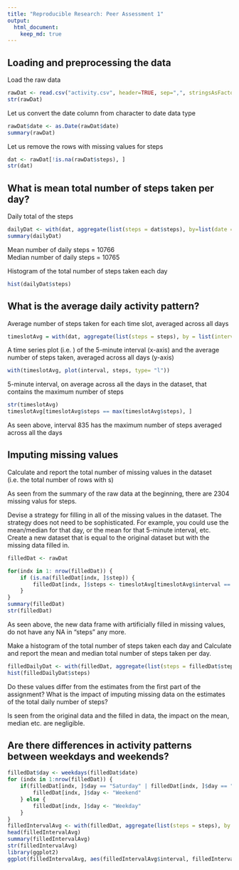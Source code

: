 ```yaml
---
title: "Reproducible Research: Peer Assessment 1"
output: 
  html_document:
    keep_md: true
---
```



## Loading and preprocessing the data
Load the raw data
```r
rawDat <- read.csv("activity.csv", header=TRUE, sep=",", stringsAsFactors = FALSE)
str(rawDat)
```
Let us convert the date column from character to date data type
```r
rawDat$date <- as.Date(rawDat$date)
summary(rawDat)
```
Let us remove the rows with missing values for steps
```r
dat <- rawDat[!is.na(rawDat$steps), ]
str(dat)
```
## What is mean total number of steps taken per day?
Daily total of the steps
```r
dailyDat <- with(dat, aggregate(list(steps = dat$steps), by=list(date = dat$date), FUN=sum))
summary(dailyDat)
```
Mean number of daily steps = 10766  
Median number of daily steps = 10765  

Histogram of the total number of steps taken each day
```r
hist(dailyDat$steps)
```
## What is the average daily activity pattern?
Average number of steps taken for each time slot, averaged across all days
```r
timeslotAvg = with(dat, aggregate(list(steps = steps), by = list(interval = interval), FUN = mean))
```
A time series plot (i.e. ) of the 5-minute interval (x-axis) and the average number of steps taken, averaged across all days (y-axis)
```r
with(timeslotAvg, plot(interval, steps, type= "l"))
```
5-minute interval, on average across all the days in the dataset, that contains the maximum number of steps
```r
str(timeslotAvg)
timeslotAvg[timeslotAvg$steps == max(timeslotAvg$steps), ]
```
As seen above, interval 835 has the maximum number of steps averaged across all the days

## Imputing missing values
Calculate and report the total number of missing values in the dataset (i.e. the total number of rows with s)  

As seen from the summary of the raw data at the beginning, there are 2304 missing valus for steps.  

Devise a strategy for filling in all of the missing values in the dataset. The strategy does not need to be sophisticated. For example, you could use the mean/median for that day, or the mean for that 5-minute interval, etc.
Create a new dataset that is equal to the original dataset but with the missing data filled in.

```r
filledDat <- rawDat

for(indx in 1: nrow(filledDat)) {
    if (is.na(filledDat[indx, ]$step)) {
        filledDat[indx, ]$steps <- timeslotAvg[timeslotAvg$interval == filledDat[indx, ]$interval, ]$steps
    }
}
summary(filledDat)
str(filledDat)
```
As seen above, the new data frame with artificially filled in missing values, do not have any NA in "steps" any more.  

Make a histogram of the total number of steps taken each day and Calculate and report the mean and median total number of steps taken per day.
```r
filledDailyDat <- with(filledDat, aggregate(list(steps = filledDat$steps), by=list(date = filledDat$date), FUN=sum))
hist(filledDailyDat$steps)
```
Do these values differ from the estimates from the first part of the assignment? What is the impact of imputing missing data on the estimates of the total daily number of steps?

Is seen from the original data and the filled in data, the impact on the mean, median etc. are negligible.

## Are there differences in activity patterns between weekdays and weekends?
```r
filledDat$day <- weekdays(filledDat$date)
for (indx in 1:nrow(filledDat)) {
    if(filledDat[indx, ]$day == "Saturday" | filledDat[indx, ]$day == "Sunday") {
        filledDat[indx, ]$day <- "Weekend"
    } else {
        filledDat[indx, ]$day <- "Weekday"
    }
}
filledIntervalAvg <- with(filledDat, aggregate(list(steps = steps), by = list(interval = interval, day = day), FUN = mean))
head(filledIntervalAvg)
summary(filledIntervalAvg)
str(filledIntervalAvg)
library(ggplot2)
ggplot(filledIntervalAvg, aes(filledIntervalAvg$interval, filledIntervalAvg$steps, col=filledIntervalAvg$day)) + geom_line()
```


